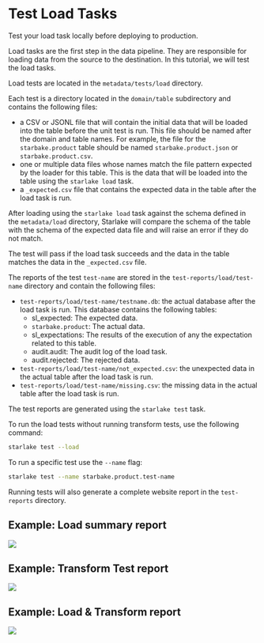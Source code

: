 # Test Load Tasks

Test your load task locally before deploying to production.

Load tasks are the first step in the data pipeline.
They are responsible for loading data from the source to the destination.
In this tutorial, we will test the load tasks.

Load tests are located in the `metadata/tests/load` directory.

Each test is a directory located in the `domain/table` subdirectory and contains the following files:
- a CSV or JSONL file that will contain the initial data that will be loaded into the table before the unit test is run.
This file should be named after the domain and table names. For example, the file for the `starbake.product` table should be named `starbake.product.json` or `starbake.product.csv`.
- one or multiple data files whose names match the file pattern expected by the loader for this table. This is the data that will be loaded into the table using the `starlake load` task.
- a `_expected.csv` file that contains the expected data in the table after the load task is run.

After loading using the `starlake load` task against the schema defined in the `metadata/load` directory,
Starlake will compare the schema of the table with the schema of the expected data file and will raise an error if they do not match.

The test will pass if the load task succeeds and the data in the table matches the data in the `_expected.csv` file.

The reports of the test `test-name` are stored in the `test-reports/load/test-name` directory and contain the following files:
- `test-reports/load/test-name/testname.db`: the actual database after the load task is run. This database contains the following tables:
    - sl_expected: The expected data.
    - `starbake.product`: The actual data.
    - sl_expectations: The results of the execution of any the expectation related to this table.
    - audit.audit: The audit log of the load task.
    - audit.rejected: The rejected data.
- `test-reports/load/test-name/not_expected.csv`: the unexpected data in the actual table after the load task is run.
- `test-reports/load/test-name/missing.csv`: the missing data in the actual table after the load task is run.

The test reports are generated using the `starlake test` task.

To run the load tests without running transform tests, use the following command:
```bash
starlake test --load
```

To run a specific test use the `--name` flag:
```bash
starlake test --name starbake.product.test-name
```


Running tests will also generate a complete website report in the `test-reports` directory.


## Example: Load  summary report

![](/img/tests/load-summary.png)

## Example: Transform Test report

![](/img/tests/transform.png)

## Example: Load & Transform report

![](/img/tests/report.png)





